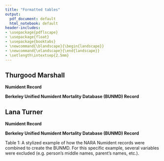 ```yaml
---
title: "Formatted tables"
output:
  pdf_document: default
  html_notebook: default
header-includes:
- \usepackage{pdflscape}
- \usepackage{float}
- \usepackage{booktabs}
- \newcommand{\blandscape}{\begin{landscape}}
- \newcommand{\elandscape}{\end{landscape}}
- \setlength\intextsep{2.5mm}
---
```



\blandscape
## Thurgood Marshall 

**Numident Record**

\begin{table}[H]
\begingroup\fontsize{8}{10}\selectfont
- \setlength\intextsep{2.5mm}


\begin{tabular}{llllllllllllll}
\toprule
entry & ssn & cycle\_date & dob & sex & race & pob & fname & mname & lname & mother\_fname & mother\_lname & father\_fname & father\_lname\\
\midrule
application 1& 131074264 & 12/1937 & 07/02/1908 & 1 & 2 & MD & THURGOOD &  & MARSHALL & NORMA & WILLIAMS & WILLIAM & MARSHALL\\
\bottomrule
\end{tabular}
\endgroup{}
\end{table}

\begin{table}[H]
\begingroup\fontsize{8}{10}\selectfont

\begin{tabular}{llllllllllllll}
\toprule
entry & ssn & sex & zip\_residence & lname & mname & fname & byear & dyear & socstate & bmonth & dmonth & bday & dday\\
\midrule
death & 131074264 & 1 & 220411335 & MARSHALL &  & THURGOOD & 1908 & 1993 & 36 & 7 & 1 & 2 & 24\\
\bottomrule
\end{tabular}
\endgroup{}
\end{table}

**Berkeley Unified Numident Mortality Database (BUNMD) Record**
\begin{table}[H]
\begingroup\fontsize{8}{10}\selectfont

\begin{tabular}{llllllllllllllll}
\toprule
ssn & zip\_residence & lname & fname & byear & dyear & socstate & bmonth & dmonth & bday & dday & race & race\_change & sex & bpl & death\_age\\
\midrule
131074264 & 220411335 & MARSHALL & THURGOOD & 1908 & 1993 & 36 & 7 & 1 & 2 & 24 & 2 & 0 & 1 & 2400 & 84\\
\bottomrule
\end{tabular}
\endgroup{}
\end{table}


## Lana Turner

**Numident Record**

\begin{table}[H]
\begingroup\fontsize{8}{10}\selectfont

\begin{tabular}{llllllllllllll}
\toprule
entry & ssn & cycle\_date & dob & sex & race & pob & fname & mname & lname & mother\_fname & mother\_lname & father\_fname & father\_lname\\
\midrule
application 1 & 567183907 & 03/1937 & 02/08/1921 & 2 & 1 & ID & LANA &  & TURNER & MILDRED & COWAN & JOHN & TURNER\\
application 2 & 567183907 & 07/1949 & 02/08/1921 & 2 & 1 & ID & LANA & TURNER & TOPPING & MILDRED & TURNER & JOHN & TURNER\\
application 3 & 567183907 & 11/1956 & 02/08/1921 & 2 & 1 &  & LANA & TURNER & BARKER &  &  &  & \\
application 4 & 567183907 & 09/1970 & 02/08/1921 & 2 & 0 & NA & LANA & TURNER & DANTE &  &  &  & \\
\bottomrule
\end{tabular}
\endgroup{}
\end{table}

\begin{table}[H]
\begingroup\fontsize{8}{10}\selectfont

\begin{tabular}{llllllllllllll}
\toprule
entry \ ssn & sex & zip\_residence & lname & mname & fname & byear & dyear & socstate & bmonth & dmonth & bday & dday\\
\midrule
death \ 567183907 & 2 & 900255240 & TURNER &  & LANA & 1921 & 1995 & 6 & 2 & 6 & 8 & 29\\
\bottomrule
\end{tabular}
\endgroup{}
\end{table}

**Berkeley Unified Numident Mortality Database (BUNMD) Record**

\begin{table}[H]
\centering\begingroup\fontsize{8}{10}\selectfont

\begin{tabular}{rlllrrrrrrrrrrrr}
\toprule
ssn & zip\_residence & lname & fname & byear & dyear & socstate & bmonth & dmonth & bday & dday & race & race\_change & sex & bpl & death\_age\\
\midrule
567183907 & 900255240 & TURNER & LANA & 1921 & 1995 & 6 & 2 & 6 & 8 & 29 & 1 & 0 & 2 & 1600 & 74\\
\bottomrule
\end{tabular}
\endgroup{}
\end{table}

Table 1: A stylized example of how the NARA Numident records were combined to create the BUNMD. For this specific example, several variables were excluded (e.g. person's middle names, parent's names, etc.). 

\elandscape


